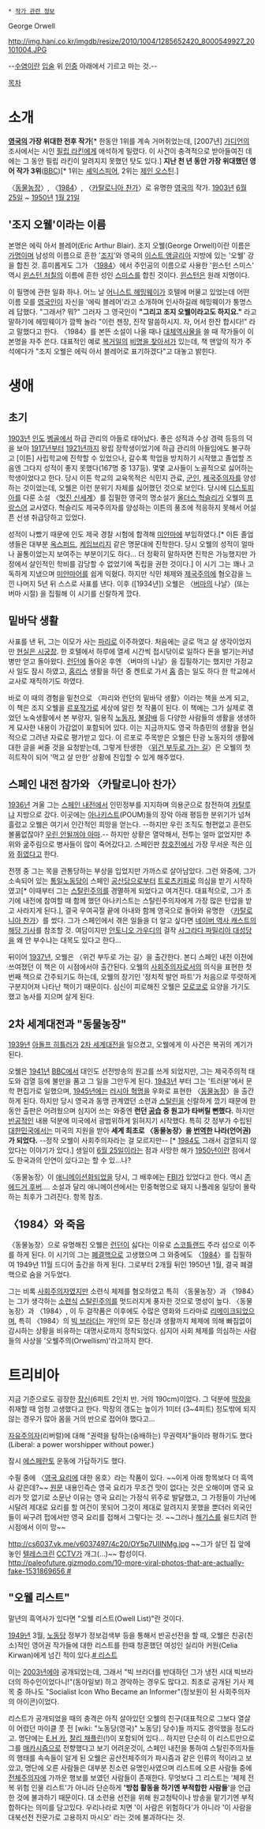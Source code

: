  * [[작가 관련 정보]]

George Orwell

http://img.hani.co.kr/imgdb/resize/2010/1004/1285652420_8000549927_20101004.JPG

--[[수염]]이란 [[입술]] 위 [[인중]] 아래에서 기르고 마는 것.--

[[목차]]
= 소개 =
'''[[영국]]의 가장 위대한 전후 작가'''[* 한동안 1위를 계속 거머쥐었는데, [2007년] [[가디언]]의 조사에서는 시인 [[필립 라킨]]에게 애석하게 밀렸다. 이 사건이 충격적으로 받아들여진 데에는 그 동안 필립 라킨이 알려지지 못했던 탓도 있다.]
''' 지난 천 년 동안 가장 위대했던 영어 작가 3위'''([[BBC]])[* 1위는 [[셰익스피어]], 2위는 [[제인 오스틴]].]

〈[[동물농장(소설)|동물농장]]〉, 〈[[1984]]〉, 〈[[카탈로니아 찬가]]〉로 유명한 [[영국]]의 작가.
[[1903년]] [[6월 25일]] ~ [[1950년]] [[1월 21일]]

== '조지 오웰'이라는 이름 ==
본명은 에릭 아서 블레어(Eric Arthur Blair). 조지 오웰(George Orwell)이란 이름은 [[가명]]이며 남성의 이름으로 흔한 '[[조지]]'와 영국의 [[이스트 앵글리아]] 지방에 있는 '오웰' 강을 합친 것.
흥미롭게도 그가 〈[[1984]]〉에서 주인공의 이름으로 사용한 '윈스턴 스미스' 역시 [[윈스턴 처칠]]의 이름에 흔한 성인 [[스미스]]를 합친 것이다. [[윈스턴]]은 원래 지명이다.

이 필명에 관한 일화 하나. 어느 날 [[어니스트 헤밍웨이]]가 호텔에 머물고 있었는데 어떤 이름 모를 [[영국인]]이 자신을 '에릭 블레어'라고 소개하며 인사하길래 헤밍웨이가 퉁명스레 답했다. "그래서? 뭐?" 그러자 그 영국인이 '''"그리고 조지 오웰이라고도 하지요."''' 라고 말하기에 헤밍웨이가 깜짝 놀라 "이런 젠장, 진작 말씀하시지. 자, 어서 한잔 합시다!" 라고 말했다고 한다. 〈1984〉를 본뜬 소설이 나올 때나 [[대체역사물]]을 쓸 때 작가들이 이 본명을 자주 쓴다. 대표적인 예로 [[복거일]]의 [[비명을 찾아서]]가 있는데, 책 맨앞의 작가 주석에다가 "조지 오웰은 에릭 아서 블레어로 표기하겠다"고 대놓고 밝힌다.
= 생애 =
== 초기 ==
[[1903년]] [[인도]] [[벵골]]에서 하급 관리의 아들로 태어났다. 좋은 성적과 수상 경력 등등의 덕을 보아 [[1917년]]부터 [[1921년]]까지 왕립 장학생이었기에 하급 관리의 아들임에도 불구하고 [이튼] 사립학교에 진학할 수 있었으나, 갈수록 학업을 방치하기 시작했고 졸업할 즈음엔 그다지 성적이 좋지 못했다(167명 중 137등). 몇몇 교사들이 노골적으로 싫어하는 학생이었다고 한다. 당시 이튼 학교의 교육목적은 식민지 관료, [[군인]], [[제국주의]]자를 양성하는 것이었는데, 오웰은 이런 분위기 자체를 싫어했던 것으로 보인다. 당시에 [[디스토피아]]를 다룬 소설 〈[[멋진 신세계]]〉를 집필한 영국의 명소설가 [[올더스 헉슬리]]가 오웰의 [[프랑스어]] 교사였다. 헉슬리도 제국주의자를 양성하는 이튼의 풍조에 적응하지 못해서 어설픈 선생 취급당하고 있었다.

성적이 나빴기 때문에 인도 제국 경찰 시험에 합격해 [[미얀마]]에 부임하였다.[* 이튼 졸업생들은 대부분 [[옥스퍼드]], [[케임브리지]] 같은 명문대에 진학한다. 당시 오웰의 성적이 얼마나 꼴통이었는지 보여주는 부분이기도 하다… 더 정확히 말하자면 진학은 가능했지만 가정에서 살인적인 학비를 감당할 수 없었기에 독립을 권한 것이다.] 이 시기 그는 꽤나 고독하게 지냈으며 [[미얀마어]]를 쉽게 익혔다. 하지만 식민 체제와 [[제국주의]]에 혐오감을 느낀 나머지 5년 뒤 스스로 사표를 낸다. 이후 ([1934년]) 오웰은 〈[[버마]]의 나날〉(또는 버마 시절) 을 집필해 이 시기를 신랄하게 깠다.

== 밑바닥 생활 ==
사표를 낸 뒤, 그는 이모가 사는 [[파리(도시)|파리]]로 이주하였다. 처음에는 글로 먹고 살 생각이었지만 [[현실은 시궁창]]. 한 호텔에서 하루에 열세 시간씩 접시닦이로 일하다 돈을 벌기는커녕 병만 얻고 돌아왔다. [[런던]]에 돌아온 후엔 〈버마의 나날〉을 집필하기는 했지만 가정교사 일도 잠시 하였고, [[홈리스]] 생활을 하던 중 켄트로 가서 [[홉]] 줍는 일도 하다 한 학교에서 교사로 재직하기도 하였다.

바로 이 때의 경험을 밑천으로 〈파리와 런던의 밑바닥 생활〉이라는 책을 쓰게 되고, 이 책은 조지 오웰을 [[르포]]작가로 세상에 알린 첫 작품이 된다. 이 책에는 그가 실제로 겪었던 노숙생활에서 본 부랑자, 일용직 [[노동자]], [[불량배]] 등 다양한 사람들의 생활을 생생하게 묘사한 내용이 가감없이 포함되어 있다. 이는 지금까지도 영국 하층민의 생활을 현실적으로 그려낸 자료로 평가받고 있다. 이 르포로 주목받은 오웰은 탄광 노동자의 생활에 대한 글을 써줄 것을 요청받는데, 그렇게 탄생한 〈[[위건 부두로 가는 길]]〉은 오웰의 첫 히트작이 되어 '먹고 살 만한' 상황에 진입할 수 있게 해주었다.

== 스페인 내전 참가와 〈카탈로니아 찬가〉 ==
[[1936년]] 겨울 그는 [[스페인 내전]]에서 인민정부를 지지하며 의용군으로 참전하여 [[카탈루냐]] 지방으로 갔다. 이곳에는 [[아나키스트]](POUM)들의 장악 아래 평등한 분위기가 넘쳐흘렀고 오웰은 여기서 인간적인 희망을 얻는다. --하지만 우린 조직도 형편없고 훈련도 볼품없잖아? [[우린 안될꺼야 아마]].-- 하지만 상황은 열악해서, 전투는 얼마 없었지만 추위와 굶주림으로 병사들이 많이 죽어갔다고. 스페인판 [[참호전]]에서 가장 무서운 적은 [[이]]와 [[쥐]]였다고 한다.

전쟁 중 그는 목을 관통당하는 부상을 입었지만 가까스로 살아남았다. 그런 와중에, 그가 소속되어 있는 [[통일노동당]]이 스페인 [[공산당]]으로부터 [[트로츠키]]파로 의심을 받기 시작하였고[* 이때부터 그는 [[스탈린주의]]를 경멸하게 되었다고 여겨진다. 대표적으로, 그가 초기에 내전에 참여할 때 함께 했던 아나키스트는 스탈린주의자에게 가장 많은 탄압을 받고 사라지게 된다.], 결국 우여곡절 끝에 아내와 함께 영국으로 돌아와 유명한 〈[[카탈로니아 찬가]]〉를 썼다. 그가 스페인에서 겪은 일들을 더 알고 싶다면 [http://navercast.naver.com/worldcelebrity/history/462 네이버 역사 캐스트의 해당 기사]를 참조할 것. 
여담이지만 [[안토니오 가우디]]의 걸작 [[사그라다 파밀리아 대성당]]을 왜 안 부수냐는 대목도 있다고 한다…

뒤이어 [[1937년]], 오웰은 〈위건 부두로 가는 길〉을 출간한다. 본디 스페인 내전 이전에 쓰여졌던 이 책은 이 시점에서야 출간된다. 오웰의 [[사회주의]]자로서의 의식을 표현한 첫 번째 책으로 간주되기도 하는데, 오웰의 장기인 '정치적 발언 파트'가 처음으로 뚜렷하게 구분지어져 나타난 책이기 때문이다. 심신이 피로해진 오웰은 [[모로코]]로 요양을 가기도 했고 농사를 지으며 살게 된다.

== 2차 세계대전과 "동물농장" ==
[[1939년]] [[아돌프 히틀러]]가 [[2차 세계대전]]을 일으켰고, 오웰에게 이 사건은 복귀의 계기가 된다.

오웰은 [[1941년]] [[BBC]]에서 대인도 선전방송의 원고를 쓰게 되었지만, 그는 제국주의적 태도와 검열 등에 불만을 품고 그 일을 그만두게 된다. [[1943년]] 부터 그는 '트러뷴'에서 문학 편집가로 일했으며, [[1945년]]에는 [[러시아 혁명]]을 우화로 표현한 〈[[동물농장(소설)|동물농장]]〉을 출간하게 된다. 하지만 당시 영국과 동맹 관계였던 소련과 [[스탈린]]을 신랄하게 깠기 때문에 한동안 출판은 어려웠으며 심지어 쓰는 와중엔 '''런던 [[공습]] 중 원고가 타버릴 뻔했다.''' 하지만 [[반공]]적인 내용 덕분에 미국에서 광범위하게 읽혀지기 시작했다. 특히 갓 정부가 수립된 [[대한민국]]에서는 미국의 지원을 받아 '''세계 최초로 〈동물농장〉을 [[번역]]한 나라(언어권)가 되었다.''' --정작 오웰이 사회주의자라는 걸 모르지만-- [* [[1984]]도 그래서 검열되지 않았다는 이야기가 있다.] 생일이 [[6월 25일]]이라는 점과 사망한 해가 [[1950년]]이란 점에서도 한국과의 인연이 있다고는 할 수 있…나?

〈동물농장〉이 [[애니메이션화]]되었을 당시, 그 배후에는 [[FBI]]가 있었다고 한다. 역시 [[존 에드거 후버]]…. 소설과 달리 애니메이션에서는 민중혁명으로 돼지 나폴레옹 일당이 몰락하는 최후가 그려진다. 항목 참조.
== 〈1984〉와 죽음 ==
〈동물농장〉으로 유명해진 오웰은 [[런던]]이 싫다는 이유로 [[스코틀랜드]] 주라 섬으로 이주를 하게 된다. 이 시기의 그는 [[폐결핵]]으로 고생했으며 그 와중에도 〈[[1984]]〉를 집필하여 1949년 11월 드디어 출간을 하게 된다. 그로부터 2개월 뒤인 1950년 1월, 결국 폐결핵으로 숨을 거두었다. 

그는 비록 [[사회주의]]자였지만 소련식 체제를 혐오하였고 특히 〈동물농장〉과 〈1984〉는 그가 생각하는 [[소련]]식 [[스탈린주의]]를 멋드러지게 풍자한 것으로 명성이 높다. 〈동물농장〉과 〈1984〉, 이 두 걸작품은 이후에도 수많은 영화와 드라마로 [[리메이크]]되었으며, 특히 〈1984〉의 [[빅 브라더]]는 개인의 모든 정신과 생활까지 체제에 의해 빠짐없이 감시하는 상황을 비유하는 대명사로까지 정착되었다. 심지어 사회 체제를 의심하는 사람들의 사상을 '오웰주의(Orwellism)'라고까지 한다.

= 트리비아 =
지금 기준으로도 굉장한 [[장신]](6피트 2인치 반. 거의 190cm)이었다. 그 덕분에 [[막장]]을 취재할 때 엄청 고생했다고 한다. 막장의 갱도는 높이가 1미터 (3~4피트) 정도밖에 되지 않는 경우가 많아 몸을 거의 반으로 접어야 했다고…

[[자유주의]]자(리버럴)에 대해 "권력을 탐하는(숭배하는) 무권력자"들이라 평하기도 했다(Liberal: a power worshipper without power.)

잠시 [[에스페란토]] 운동에 가담하기도 했다.

수필 중에 〈[[영국 요리]]에 대한 옹호〉라는 작품이 있다. ~~이게 아래 항목보다 더 흑역사 같은데?~~ [http://orwell.ru/library/articles/cooking/english/e_dec 원문] 내용인즉슨 영국 요리가 무조건 맛이 없다는 것은 오해이며 영국 요리가 맛 없기로 소문난 이유는 영국 요리는 가정식 위주로 발달했고, 그 가정들이 가난에 시달려 제대로 요리를 할 여건이 못되어 그것이 제대로 알려지지 못했을 뿐더러 외국인들이 싸구려 펍에서만 영국 요리를 접해서 그렇다는 것. ~~그러나 [[해기스]]를 쉴드치려 한 시점에서 이미 망~~

http://cs6037.vk.me/v6037497/4c20/OY5p7UIINMg.jpg
~~그가 살던 집 앞에 놓인 [[텔레스크린]] [[CCTV]]가 개그(…)~~ 합성이다. [[http://paleofuture.gizmodo.com/10-more-viral-photos-that-are-actually-fake-1531869656 #]]

== "오웰 리스트" ==
말년의 흑역사가 있다면 "오웰 리스트(Owell List)"란 것이다. 

[[1949년]] 3월, [[노동당]] 정부가 정보검색부 등을 통해서 반공선전을 할 때, 오웰은 친공(친소)적인 영어권 작가들에 대한 리스트를 한때 청혼했던 여성인 실리아 커원(Celia Kirwan)에게 넘긴 적이 있다.[http://en.wikipedia.org/wiki/Orwell%27s_list # 리스트] 

이는 [[2003년]]에야 공개되었는데, 그래서 "빅 브라더를 반대하던 그가 냉전 시대 빅브라더의 하수인이었다니!"(동아일보) 하고 경악하는 경우도 많다고. 최초로 공개된 기사 제목 중 하나도 "Socialist Icon Who Became an Informer"(정보원이 된 사회주의자의 아이콘)이었다. 

리스트가 공개되었을 때의 충격은 아직 살아있던 오웰의 친구(대표적으로 그보다 열살이 어렸던 마이클 풋 전 [wiki: "노동당(영국)" 노동당] 당수)들 까지도 경악했을 정도라고. 명단에는 [[E.H 카]], [[찰리 채플린]](!)이 포함되어 있다… 하지만 단순히 이 리스트만으로 그를 [[매카시즘]]으로 전향했다고 보기 어려운것이, 스페인 내전을 통하여 스탈린주의자들의 행태를 속속들이 알게 된 오웰은 공산전체주의가 파시즘과 같은 인류의 적이라고 보았고, 명단에 오른 사람들은 대부분 친소련 유명인사였으며 리스트에 오른 사람들 중에 [[전체주의]]자에 가까운 행보를 보였던 사람들이 존재한다. 무엇보다 그 리스트는 '체제 전복 위험 인물 리스트'가 아니라 단순하게 ''''방첩 활동을 하기엔 부적합한 사람들''''을 언급한 것에 불과하기 때문이다. 대 소련용 선전을 위해 원고청탁이나 방송을 맡기기엔 부적합하다는 의미를 담고있다. 우리나라로 치면 '이 사람은 위험하다'가 아니라 '이 사람을 대북선전 전문가로 고용하지 마시오' 라는 것에 불과하다는 것.
